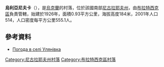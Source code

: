 {{coord|47|52|15|N|31|50|24|E|scale:100000|display=title}}

'''烏利亞尼夫卡'''（{{lang-uk|Улянівка}}），是[[烏克蘭|烏克蘭]]的村落，位於該國南部[[尼古拉耶夫州|尼古拉耶夫州]]，由[[布拉特西克區|布拉特西克區]]負責管轄，始建於1926年，面積0.93平方公里，海拔高度184米，2001年人口514，人口密度每平方公里555.1人。

==參考資料==
* [http://weather.in.ua/ua/nikolaevskaja/26862 Погода в селі Улянівка] {{Wayback|url=http://weather.in.ua/ua/nikolaevskaja/26862 |date=20160606182848 }}

[[Category:尼古拉耶夫州村落|Category:尼古拉耶夫州村落]]
[[Category:布拉特西克區村落|Category:布拉特西克區村落]]


{{Mykolaiv-geo-stub}}